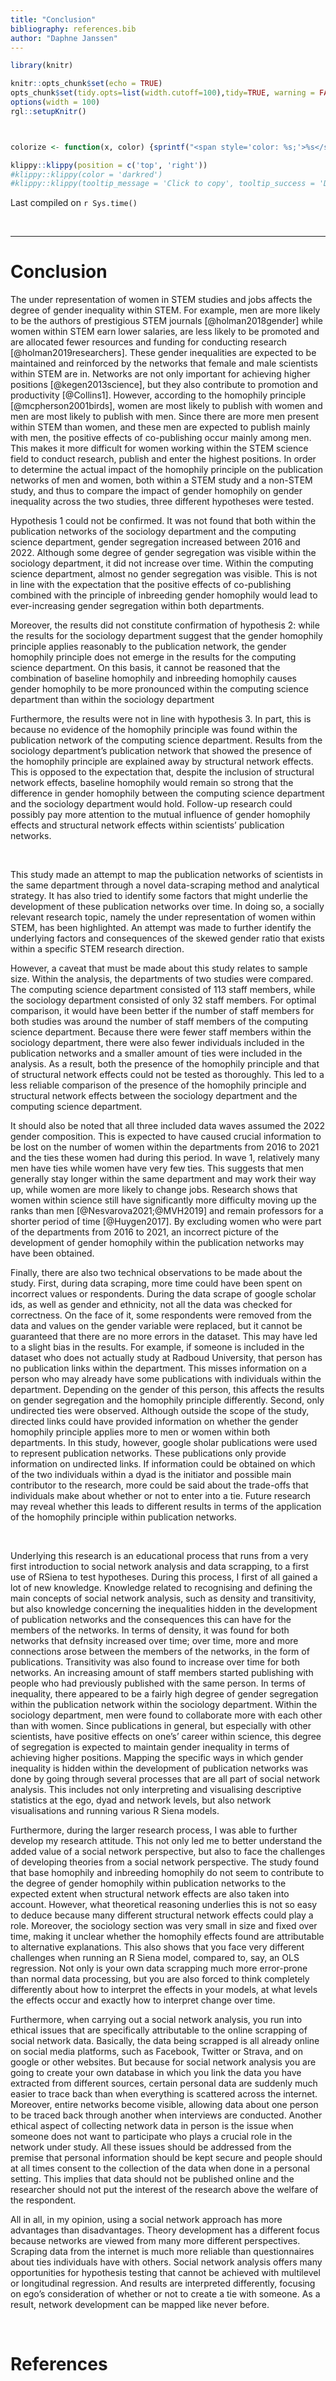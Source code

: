 ```yaml
---
title: "Conclusion"
bibliography: references.bib
author: "Daphne Janssen"
---
```




```r
library(knitr)

knitr::opts_chunk$set(echo = TRUE)
opts_chunk$set(tidy.opts=list(width.cutoff=100),tidy=TRUE, warning = FALSE, message = FALSE,comment = "#>", cache=TRUE, class.source=c("test"), class.output=c("test2"))
options(width = 100)
rgl::setupKnitr()



colorize <- function(x, color) {sprintf("<span style='color: %s;'>%s</span>", color, x) }

```

```r
klippy::klippy(position = c('top', 'right'))
#klippy::klippy(color = 'darkred')
#klippy::klippy(tooltip_message = 'Click to copy', tooltip_success = 'Done')
```

Last compiled on `r Sys.time()`

<!---
Last compiled on `r format(Sys.time(), '%B, %Y')`
--->

<br>

----

# Conclusion

The under representation of women in STEM studies and jobs affects the degree of gender inequality within STEM. For example, men are more likely to be the authors of prestigious STEM journals [@holman2018gender] while women within STEM earn lower salaries, are less likely to be promoted and are allocated fewer resources and funding for conducting research [@holman2019researchers]. These gender inequalities are expected to be maintained and reinforced by the networks that female and male scientists within STEM are in. Networks are not only important for achieving higher positions [@kegen2013science], but they also contribute to promotion and productivity [@Collins1]. However, according to the homophily principle [@mcpherson2001birds], women are most likely to publish with women and men are most likely to publish with men. Since there are more men present within STEM than women, and these men are expected to publish mainly with men, the positive effects of co-publishing occur mainly among men. This makes it more difficult for women working within the STEM science field to conduct research, publish and enter the highest positions. In order to determine the actual impact of the homophily principle on the publication networks of men and women, both within a STEM study and a non-STEM study, and thus to compare the impact of gender homophily on gender inequality across the two studies, three different hypotheses were tested. 

Hypothesis 1 could not be confirmed. It was not found that both within the publication networks of the sociology department and the computing science department, gender segregation increased between 2016 and 2022. Although some degree of gender segregation was visible within the sociology department, it did not increase over time. Within the computing science department, almost no gender segregation was visible. This is not in line with the expectation that the positive effects of co-publishing combined with the principle of inbreeding gender homophily would lead to ever-increasing gender segregation within both departments.

Moreover, the results did not constitute confirmation of hypothesis 2: while the results for the sociology department suggest that the gender homophily principle applies reasonably to the publication network, the gender homophily principle does not emerge in the results for the computing science department. On this basis, it cannot be reasoned that the combination of baseline homophily and inbreeding homophily causes gender homophily to be more pronounced within the computing science department than within the sociology department

Furthermore, the results were not in line with hypothesis 3. In part, this is because no evidence of the homophily principle was found within the publication network of the computing science department. Results from the sociology department's publication network that showed the presence of the homophily principle are explained away by structural network effects. This is opposed to the expectation that, despite the inclusion of structural network effects, baseline homophily would remain so strong that the difference in gender homophily between the computing science department and the sociology department would hold. Follow-up research could possibly pay more attention to the mutual influence of gender homophily effects and structural network effects within scientists' publication networks.

<br>

This study made an attempt to map the publication networks of scientists in the same department through a novel data-scraping method and analytical strategy. It has also tried to identify some factors that might underlie the development of these publication networks over time. In doing so, a socially relevant research topic, namely the under representation of women within STEM, has been highlighted. An attempt was made to further identify the underlying factors and consequences of the skewed gender ratio that exists within a specific STEM research direction.

However, a caveat that must be made about this study relates to sample size. Within the analysis, the departments of two studies were compared. The computing science department consisted of 113 staff members, while the sociology department consisted of only 32 staff members. For optimal comparison, it would have been better if the number of staff members for both studies was around the number of staff members of the computing science department. Because there were fewer staff members within the sociology department, there were also fewer individuals included in the publication networks and a smaller amount of ties were included in the analysis. As a result, both the presence of the homophily principle and that of structural network effects could not be tested as thoroughly. This led to a less reliable comparison of the presence of the homophily principle and structural network effects between the sociology department and the computing science department.

It should also be noted that all three included data waves assumed the 2022 gender composition. This is expected to have caused crucial information to be lost on the number of women within the departments from 2016 to 2021 and the ties these women had during this period. In wave 1, relatively many men have ties while women have very few ties. This suggests that men generally stay longer within the same department and may work their way up, while women are more likely to change jobs. Research shows that women within science still have significantly more difficulty moving up the ranks than men [@Nesvarova2021;@MVH2019] and remain professors for a shorter period of time [@Huygen2017]. By excluding women who were part of the departments from 2016 to 2021, an incorrect picture of the development of gender homophily within the publication networks may have been obtained.

Finally, there are also two technical observations to be made about the study. First, during data scraping, more time could have been spent on incorrect values or respondents. During the data scrape of google scholar ids, as well as gender and ethnicity, not all the data was checked for correctness. On the face of it, some respondents were removed from the data and values on the gender variable were replaced, but it cannot be guaranteed that there are no more errors in the dataset. This may have led to a slight bias in the results. For example, if someone is included in the dataset who does not actually study at Radboud University, that person has no publication links within the department. This misses information on a person who may already have some publications with individuals within the department. Depending on the gender of this person, this affects the results on gender segregation and the homophily principle differently. Second, only undirected ties were observed. Although outside the scope of the study, directed links could have provided information on whether the gender homophily principle applies more to men or women within both departments. In this study, however, google sholar publications were used to represent publication networks. These publications only provide information on undirected links. If information could be obtained on which of the two individuals within a dyad is the initiator and possible main contributor to the research, more could be said about the trade-offs that individuals make about whether or not to enter into a tie. Future research may reveal whether this leads to different results in terms of the application of the homophily principle within publication networks.

<br>

Underlying this research is an educational process that runs from a very first introduction to social network analysis and data scrapping, to a first use of RSiena to test hypotheses. During this process, I first of all gained a lot of new knowledge. Knowledge related to recognising and defining the main concepts of social network analysis, such as density and transitivity, but also knowledge concerning the inequalities hidden in the development of publication networks and the consequences this can have for the members of the networks. In terms of density, it was found for both networks that defnsity increased over time; over time, more and more connections arose between the members of the networks, in the form of publications. Transitivity was also found to increase over time for both networks. An increasing amount of staff members started publishing with people who had previously published with the same person. In terms of inequality, there appeared to be a fairly high degree of gender segregation within the publication network within the sociology department. Within the sociology department, men were found to collaborate more with each other than with women. Since publications in general, but especially with other scientists, have positive effects on one's' career within science, this degree of segregation is expected to maintain gender inequality in terms of achieving higher positions. Mapping the specific ways in which gender inequality is hidden within the development of publication networks was done by going through several processes that are all part of social network analysis. This includes not only interpreting and visualising descriptive statistics at the ego, dyad and network levels, but also network visualisations and running various R Siena models.

Furthermore, during the larger research process, I was able to further develop my research attitude. This not only led me to better understand the added value of a social network perspective, but also to face the challenges of developing theories from a social network perspective. The study found that base homophily and inbreeding homophily do not seem to contribute to the degree of gender homophily within publication networks to the expected extent when structural network effects are also taken into account. However, what theoretical reasoning underlies this is not so easy to deduce because many different structural network effects could play a role. Moreover, the sociology section was very small in size and fixed over time, making it unclear whether the homophily effects found are attributable to alternative explanations. This also shows that you face very different challenges when running an R Siena model, compared to, say, an OLS regression. Not only is your own data scrapping much more error-prone than normal data processing, but you are also forced to think completely differently about how to interpret the effects in your models, at what levels the effects occur and exactly how to interpret change over time.

Furthermore, when carrying out a social network analysis, you run into ethical issues that are specifically attributable to the online scrapping of social network data. Basically, the data being scrapped is all already online on social media platforms, such as Facebook, Twitter or Strava, and on google or other websites. But because for social network analysis you are going to create your own database in which you link the data you have extracted from different sources, certain personal data are suddenly much easier to trace back than when everything is scattered across the internet. Moreover, entire networks become visible, allowing data about one person to be traced back through another when interviews are conducted. Another ethical aspect of collecting network data in person is the issue when someone does not want to participate who plays a crucial role in the network under study. All these issues should be addressed from the premise that personal information should be kept secure and people should at all times consent to the collection of the data when done in a personal setting. This implies that data should not be published online and the researcher should not put the interest of the research above the welfare of the respondent.  

All in all, in my opinion, using a social network approach has more advantages than disadvantages. Theory development has a different focus because networks are viewed from many more different perspectives. Scraping data from the internet is much more reliable than questionnaires about ties individuals have with others. Social network analysis offers many opportunities for hypothesis testing that cannot be achieved with multilevel or longitudinal regression. And results are interpreted differently, focusing on ego's consideration of whether or not to create a tie with someone. As a result, network development can be mapped like never before.

<br>

# References
